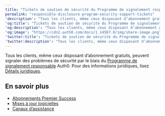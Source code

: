 ---
title: "Tickets de soutien de sécurité du Programme de signalement responsable"
permalink: "responsible-disclosure-program-security-support-tickets"
'description': "Tous les clients, même ceux disposant d’abonnement gratuits, peuvent signaler des problèmes de sécurité par le biais du Programme de signalement responsable Auth0."
'og:title': "Tickets de soutien de sécurité du Programme de signalement responsable"
'og:description': "Tous les clients, même ceux disposant d’abonnement gratuits, peuvent signaler des problèmes de sécurité par le biais du Programme de signalement responsable Auth0."
'og:image': "https://cdn2.auth0.com/docs/1.14567.0/img/share-image.png"
'twitter:title': "Tickets de soutien de sécurité du Programme de signalement responsable"
'twitter:description': "Tous les clients, même ceux disposant d’abonnement gratuits, peuvent signaler des problèmes de sécurité par le biais du Programme de signalement responsable Auth0."
---

Tous les clients, même ceux disposant d’abonnement gratuits, peuvent signaler des problèmes de sécurité par le biais du [Programme de signalement responsable](https://auth0.com/responsible-disclosure-policy) Auth0. Pour des informations juridiques, lisez [Détails juridiques](https://auth0.com/legal).

## En savoir plus

* [Abonnements Premier Success](/docs/fr-ca/troubleshoot/customer-support/support-plans)
* [Mises à jour logicielles](/docs/fr-ca/troubleshoot/customer-support/software-updates)
* [Canaux d’assistance](/docs/fr-ca/troubleshoot/customer-support/support-channels)